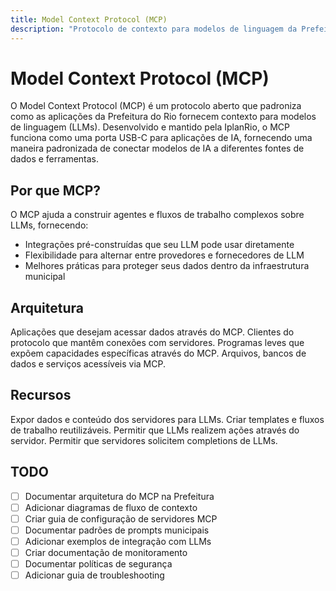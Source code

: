 ```yaml
---
title: Model Context Protocol (MCP)
description: "Protocolo de contexto para modelos de linguagem da Prefeitura do Rio de Janeiro"
---
```


# Model Context Protocol (MCP)

O Model Context Protocol (MCP) é um protocolo aberto que padroniza como as aplicações da Prefeitura do Rio fornecem contexto para modelos de linguagem (LLMs). Desenvolvido e mantido pela IplanRio, o MCP funciona como uma porta USB-C para aplicações de IA, fornecendo uma maneira padronizada de conectar modelos de IA a diferentes fontes de dados e ferramentas.

## Por que MCP?

O MCP ajuda a construir agentes e fluxos de trabalho complexos sobre LLMs, fornecendo:

- Integrações pré-construídas que seu LLM pode usar diretamente
- Flexibilidade para alternar entre provedores e fornecedores de LLM
- Melhores práticas para proteger seus dados dentro da infraestrutura municipal

## Arquitetura

<CardGroup cols={2}>
  <Card
    title="Hosts MCP"
    icon="server"
    href="/mcp/hosts"
  >
    Aplicações que desejam acessar dados através do MCP.
  </Card>
  <Card
    title="Clientes MCP"
    icon="plug"
    href="/mcp/clientes"
  >
    Clientes do protocolo que mantêm conexões com servidores.
  </Card>
  <Card
    title="Servidores MCP"
    icon="network-wired"
    href="/mcp/servidores"
  >
    Programas leves que expõem capacidades específicas através do MCP.
  </Card>
  <Card
    title="Fontes de Dados"
    icon="database"
    href="/mcp/fontes"
  >
    Arquivos, bancos de dados e serviços acessíveis via MCP.
  </Card>
</CardGroup>

## Recursos

<CardGroup cols={2}>
  <Card
    title="Recursos"
    icon="box"
    href="/mcp/recursos"
  >
    Expor dados e conteúdo dos servidores para LLMs.
  </Card>
  <Card
    title="Prompts"
    icon="message"
    href="/mcp/prompts"
  >
    Criar templates e fluxos de trabalho reutilizáveis.
  </Card>
  <Card
    title="Ferramentas"
    icon="tools"
    href="/mcp/ferramentas"
  >
    Permitir que LLMs realizem ações através do servidor.
  </Card>
  <Card
    title="Sampling"
    icon="chart-line"
    href="/mcp/sampling"
  >
    Permitir que servidores solicitem completions de LLMs.
  </Card>
</CardGroup>

## TODO

- [ ] Documentar arquitetura do MCP na Prefeitura
- [ ] Adicionar diagramas de fluxo de contexto
- [ ] Criar guia de configuração de servidores MCP
- [ ] Documentar padrões de prompts municipais
- [ ] Adicionar exemplos de integração com LLMs
- [ ] Criar documentação de monitoramento
- [ ] Documentar políticas de segurança
- [ ] Adicionar guia de troubleshooting 